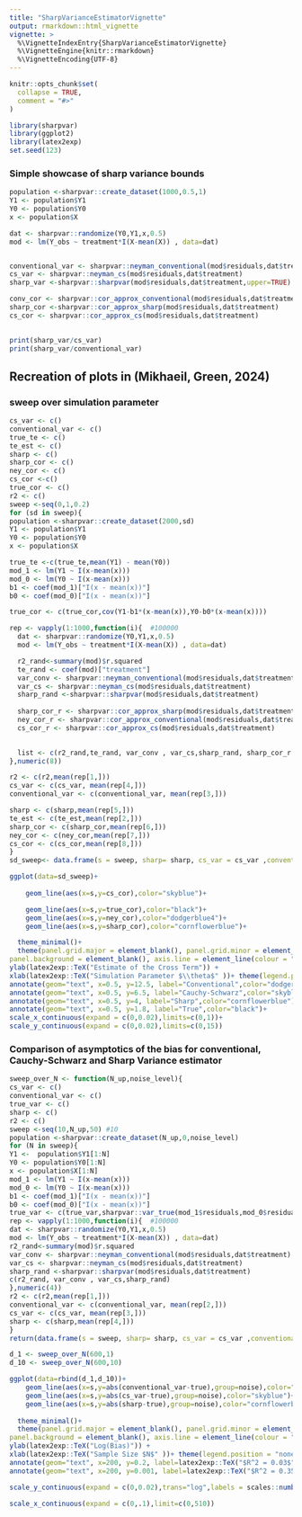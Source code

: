 ```yaml
---
title: "SharpVarianceEstimatorVignette"
output: rmarkdown::html_vignette
vignette: >
  %\VignetteIndexEntry{SharpVarianceEstimatorVignette}
  %\VignetteEngine{knitr::rmarkdown}
  %\VignetteEncoding{UTF-8}
---
```


```r
knitr::opts_chunk$set(
  collapse = TRUE,
  comment = "#>"
)
```

```r
library(sharpvar)
library(ggplot2)
library(latex2exp)
set.seed(123)
```

### Simple showcase of sharp variance bounds

```r

population <-sharpvar::create_dataset(1000,0.5,1)
Y1 <- population$Y1
Y0 <- population$Y0
x <- population$X

dat <- sharpvar::randomize(Y0,Y1,x,0.5)
mod <- lm(Y_obs ~ treatment*I(X-mean(X)) , data=dat)


conventional_var <- sharpvar::neyman_conventional(mod$residuals,dat$treatment)
cs_var <- sharpvar::neyman_cs(mod$residuals,dat$treatment)
sharp_var <-sharpvar::sharpvar(mod$residuals,dat$treatment,upper=TRUE)

conv_cor <- sharpvar::cor_approx_conventional(mod$residuals,dat$treatment)
sharp_cor <-sharpvar::cor_approx_sharp(mod$residuals,dat$treatment)
cs_cor <- sharpvar::cor_approx_cs(mod$residuals,dat$treatment)
 
```

```r
print(sharp_var/cs_var)
print(sharp_var/conventional_var)

```

## Recreation of plots in (Mikhaeil, Green, 2024)

### sweep over simulation parameter

```r
cs_var <- c()
conventional_var <- c()
true_te <- c()
te_est <- c()
sharp <- c()
sharp_cor <- c()
ney_cor <- c()
cs_cor <-c()
true_cor <- c()
r2 <- c()
sweep <-seq(0,1,0.2) 
for (sd in sweep){
population <-sharpvar::create_dataset(2000,sd)
Y1 <- population$Y1
Y0 <- population$Y0
x <- population$X

true_te <-c(true_te,mean(Y1) - mean(Y0))
mod_1 <- lm(Y1 ~ I(x-mean(x)))
mod_0 <- lm(Y0 ~ I(x-mean(x)))
b1 <- coef(mod_1)["I(x - mean(x))"]
b0 <- coef(mod_0)["I(x - mean(x))"]

true_cor <- c(true_cor,cov(Y1-b1*(x-mean(x)),Y0-b0*(x-mean(x))))

rep <- vapply(1:1000,function(i){  #100000
  dat <- sharpvar::randomize(Y0,Y1,x,0.5)
  mod <- lm(Y_obs ~ treatment*I(X-mean(X)) , data=dat)

  r2_rand<-summary(mod)$r.squared
  te_rand <- coef(mod)["treatment"]
  var_conv <- sharpvar::neyman_conventional(mod$residuals,dat$treatment)
  var_cs <- sharpvar::neyman_cs(mod$residuals,dat$treatment)
  sharp_rand <-sharpvar::sharpvar(mod$residuals,dat$treatment)
  
  sharp_cor_r <- sharpvar::cor_approx_sharp(mod$residuals,dat$treatment)
  ney_cor_r <- sharpvar::cor_approx_conventional(mod$residuals,dat$treatment)
  cs_cor_r <- sharpvar::cor_approx_cs(mod$residuals,dat$treatment)
  

  list <- c(r2_rand,te_rand, var_conv , var_cs,sharp_rand, sharp_cor_r , ney_cor_r ,  cs_cor_r)
},numeric(8))

r2 <- c(r2,mean(rep[1,]))
cs_var <- c(cs_var, mean(rep[4,]))
conventional_var <- c(conventional_var, mean(rep[3,]))

sharp <- c(sharp,mean(rep[5,]))
te_est <- c(te_est,mean(rep[2,]))
sharp_cor <- c(sharp_cor,mean(rep[6,]))
ney_cor <- c(ney_cor,mean(rep[7,]))
cs_cor <- c(cs_cor,mean(rep[8,]))
}
sd_sweep<- data.frame(s = sweep, sharp= sharp, cs_var = cs_var ,conventional_var = conventional_var,sharp_cor = sharp_cor,ney_cor = ney_cor, cs_cor = cs_cor , true_cor = true_cor, te_est = te_est,true_te = true_te)
```

```r

ggplot(data=sd_sweep)+
  
    geom_line(aes(x=s,y=cs_cor),color="skyblue")+

    geom_line(aes(x=s,y=true_cor),color="black")+
    geom_line(aes(x=s,y=ney_cor),color="dodgerblue4")+
    geom_line(aes(x=s,y=sharp_cor),color="cornflowerblue")+

  theme_minimal()+
  theme(panel.grid.major = element_blank(), panel.grid.minor = element_blank(),
panel.background = element_blank(), axis.line = element_line(colour = "black"))+
ylab(latex2exp::TeX("Estimate of the Cross Term")) +
xlab(latex2exp::TeX("Simulation Parameter $\\theta$" ))+ theme(legend.position = "none")+
annotate(geom="text", x=0.5, y=12.5, label="Conventional",color="dodgerblue4")+
annotate(geom="text", x=0.5, y=6.5, label="Cauchy-Schwarz",color="skyblue")+
annotate(geom="text", x=0.5, y=4, label="Sharp",color="cornflowerblue")+
annotate(geom="text", x=0.5, y=1.8, label="True",color="black")+
scale_x_continuous(expand = c(0,0.02),limits=c(0,1))+
scale_y_continuous(expand = c(0,0.02),limits=c(0,15))

```

### Comparison of asymptotics of the bias for conventional, Cauchy-Schwarz and Sharp Variance estimator

```r
sweep_over_N <- function(N_up,noise_level){
cs_var <- c()
conventional_var <- c()
true_var <- c()
sharp <- c()
r2 <- c()
sweep <-seq(10,N_up,50) #10
population <-sharpvar::create_dataset(N_up,0,noise_level)
for (N in sweep){
Y1 <-  population$Y1[1:N]
Y0 <- population$Y0[1:N]
x <- population$X[1:N]
mod_1 <- lm(Y1 ~ I(x-mean(x)))
mod_0 <- lm(Y0 ~ I(x-mean(x)))
b1 <- coef(mod_1)["I(x - mean(x))"]
b0 <- coef(mod_0)["I(x - mean(x))"]
true_var <- c(true_var,sharpvar::var_true(mod_1$residuals,mod_0$residuals))
rep <- vapply(1:1000,function(i){  #100000
dat <- sharpvar::randomize(Y0,Y1,x,0.5)
mod <- lm(Y_obs ~ treatment*I(X-mean(X)) , data=dat)
r2_rand<-summary(mod)$r.squared
var_conv <- sharpvar::neyman_conventional(mod$residuals,dat$treatment)
var_cs <- sharpvar::neyman_cs(mod$residuals,dat$treatment)
sharp_rand <-sharpvar::sharpvar(mod$residuals,dat$treatment)
c(r2_rand, var_conv , var_cs,sharp_rand)
},numeric(4))
r2 <- c(r2,mean(rep[1,]))
conventional_var <- c(conventional_var, mean(rep[2,]))
cs_var <- c(cs_var, mean(rep[3,]))
sharp <- c(sharp,mean(rep[4,]))
}
return(data.frame(s = sweep, sharp= sharp, cs_var = cs_var ,conventional_var = conventional_var, true = true_var,r2=r2,noise=noise_level))}
```

```r
d_1 <- sweep_over_N(600,1)
d_10 <- sweep_over_N(600,10)

```

```r
ggplot(data=rbind(d_1,d_10))+
    geom_line(aes(x=s,y=abs(conventional_var-true),group=noise),color="dodgerblue4")+
    geom_line(aes(x=s,y=abs(cs_var-true),group=noise),color="skyblue")+
    geom_line(aes(x=s,y=abs(sharp-true),group=noise),color="cornflowerblue")+
    
  theme_minimal()+
  theme(panel.grid.major = element_blank(), panel.grid.minor = element_blank(),
panel.background = element_blank(), axis.line = element_line(colour = "black"))+
ylab(latex2exp::TeX("Log(Bias)")) +
xlab(latex2exp::TeX("Sample Size $N$" ))+ theme(legend.position = "none")+
annotate(geom="text", x=200, y=0.2, label=latex2exp::TeX("$R^2 = 0.03$" ),color="black")+
annotate(geom="text", x=200, y=0.001, label=latex2exp::TeX("$R^2 = 0.35$" ),color="black")+

scale_y_continuous(expand = c(0,0.02),trans="log",labels = scales::number_format(accuracy = 0.0001,decimal.mark = '.'),breaks=c(0.0001,0.001,0.01,0.1,1))+
  
scale_x_continuous(expand = c(0,.1),limit=c(0,510))

```
